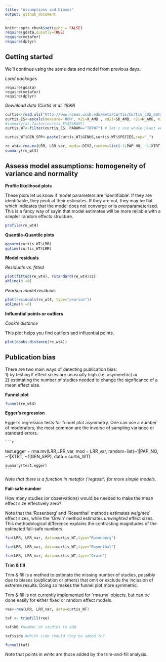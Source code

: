 ```yaml
---
title: "Assumptions and biases"
output: github_document
---
```


```r
knitr::opts_chunk$set(echo = FALSE)
require(gdata,quietly=TRUE)
require(metafor)
require(dplyr)
```

## Getting started   

We'll continue using the same data and model from previous days.  

_Load packages_ 

```
require(gdata)
require(metafor)
require(dplyr)

```

_Download data (Curtis et al. 1999)_    


```r

curtis<-read.xls("http://www.nceas.ucsb.edu/meta/Curtis/Curtis_CO2_database.xls",as.is=TRUE,verbose=FALSE,sheet=1)
curtis_ES<-escalc(measure='ROM', m2i=X_AMB , sd2i=SD_AMB, n2i=N_AMB, m1i=X_ELEV, sd1i=SD_ELEV, n1i=N_ELEV, vtype='LS',var.names=c("LRR","LRR_var"),data=curtis)
#summary(as.factor(curtis_ES$PARAM))
curtis_WT<-filter(curtis_ES, PARAM=="TOTWT") # let's use whole plant weight because it has the largest number of observations   

curtis_WT$GEN_SPP<-paste(curtis_WT$GENUS,curtis_WT$SPECIES,sep="_")
```


```r

re_wt4<-rma.mv(LRR, LRR_var, mods=~DIV2,random=list(~1|PAP_NO, ~1|XTRT, ~1|GEN_SPP), data=curtis_WT)
summary(re_wt4)
```

## Assess model assumptions: homogeneity of variance and normality     


__Profile likelihood plots__

These plots let us know if model parameters are 'identifiable'. If they are identifiable, they peak at their estimates. If they are not, they may be flat which indicates that the model does not converge or is overparameterized.
This is a fancy way of sayin that model estimates will be more reliable with a simpler random effects structure.  

```r

profile(re_wt4)

```

__Quantile-Quantile plots__

```r

qqnorm(curtis_WT$LRR)
qqline(curtis_WT$LRR)

```

__Model residuals__

_Residuals vs. fitted_
```r
plot(fitted(re_wt4), rstandard(re_wt4)$z)
abline(h =0)

```

_Pearson model residuals_

```r

plot(residuals(re_wt4, type="pearson"))
abline(h =0)
```


__Influential points or outliers__

_Cook's distance_
  
This plot helps you find outliers and influential points.  
  
  
```r
plot(cooks.distance(re_wt4))
```
  


## Publication bias  

There are two main ways of detecting publication bias:  
1) by testing if effect sizes are unusually high (i.e. asymmetric) or  
2) estimating the number of studies needed to change the signficance of a mean effect size.  

__Funnel plot__
  
```r

funnel(re_wt4)
```
  
__Egger's regression__
  
  Egger's regression tests for funnel plot asymmetry. One can use a number of moderators; the most common are
  the inverse of sampling variance or standard errors.
  
    ```r
  
   test.egger = rma.mv(LRR,LRR_var, mod = LRR_var, random=list(~1|PAP_NO, ~1|XTRT, ~1|GEN_SPP), data = curtis_WT)  
   
    summary(test.egger)
    ```

  
  _Note that there is a function in metafor ('regtest') for more simple models._  
  
__Fail-safe number__

How many studies (or observations) would be needed to make the mean effect size effectively zero?  

Note that the 'Rosenberg' and 'Rosenthal' methods estimates _weighted_ effect sizes, while the 'Orwin' method estimates _unweighted_ effect sizes. This methodological difference explains the contrasting magnitudes of the estimated fail-safe numbers.  
```r
fsn(LRR, LRR_var, data=curtis_WT,type="Rosenberg")

fsn(LRR, LRR_var, data=curtis_WT,type="Rosenthal")

fsn(LRR, LRR_var, data=curtis_WT,type="Orwin")


```

  
__Trim & fill__
  
Trim & fill is a method to estimate the missing number of studies, possibly due to biases (publication or others) that omit or exclude the inclusion of extreme results. Doing so makes the funnel plot more symmetric.  

Trim & fill is not currently implemented for 'rma.mv' objects, but can be done easily for either fixed or random effect models.

```r
ree<-rma(LRR, LRR_var, data=curtis_WT)

taf <- trimfill(ree)

taf$k0 #number of studies to add

taf$side #which side should they be added to?

funnel(taf)
```

Note that points in _white_ are those added by the trim-and-fill analysis.  

  
  
  

  
  